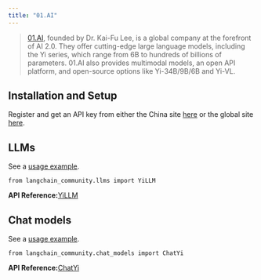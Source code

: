 ```yaml
---
title: "01.AI"
---
```


> [01.AI](https://www.lingyiwanwu.com/en), founded by Dr. Kai-Fu Lee, is a global company at the forefront of AI 2.0. They offer cutting-edge large language models, including the Yi series, which range from 6B to hundreds of billions of parameters. 01.AI also provides multimodal models, an open API platform, and open-source options like Yi-34B/9B/6B and Yi-VL.

## Installation and Setup

Register and get an API key from either the China site [here](https://platform.lingyiwanwu.com/apikeys) or the global site [here](https://platform.01.ai/apikeys).

## LLMs

See a [usage example](/oss/integrations/llms/yi).

```
from langchain_community.llms import YiLLM
```

**API Reference:**[YiLLM](https://python.langchain.com/api_reference/community/llms/langchain_community.llms.yi.YiLLM.html)

## Chat models

See a [usage example](/oss/integrations/chat/yi).

```
from langchain_community.chat_models import ChatYi
```

**API Reference:**[ChatYi](https://python.langchain.com/api_reference/community/chat_models/langchain_community.chat_models.yi.ChatYi.html)
